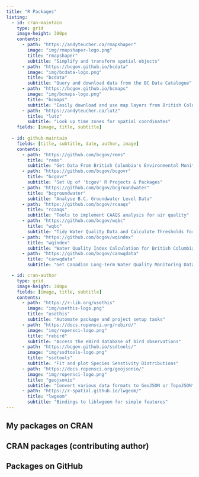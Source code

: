 ```yaml
---
title: "R Packages"
listing:
  - id: cran-maintain
    type: grid
    image-height: 300px
    contents:
      - path: "https://andyteucher.ca/rmapshaper"
        image: "img/rmapshaper-logo.png"
        title: "rmapshaper"
        subtitle: "Simplify and transform spatial objects"
      - path: "https://bcgov.github.io/bcdata"
        image: "img/bcdata-logo.png"
        title: "bcdata"
        subtitle: "Query and download data from the BC Data Catalogue"
      - path: "https://bcgov.github.io/bcmaps"
        image: "img/bcmaps-logo.png"
        title: "bcmaps"
        subtitle: "Easily download and use map layers from British Columbia"
      - path: "https://andyteucher.ca/lutz"
        title: "lutz"
        subtitle: "Look up time zones for spatial coordinates"
    fields: [image, title, subtitle]
    
  - id: github-maintain
    fields: [title, subtitle, date, author, image]
    contents: 
      - path: "https://github.com/bcgov/rems"
        title: "rems"
        subtitle: "Get Data From British Columbia's Environmental Monitoring System"
      - path: "https://github.com/bcgov/bcgovr"
        title: "bcgovr"
        subtitle: "Set Up of 'bcgov' R Projects & Packages"
      - path: "https://github.com/bcgov/bcgroundwater"
        title: "bcgroundwater"
        subtitle: "Analyse B.C. Groundwater Level Data"
      - path: "https://github.com/bcgov/rcaaqs"
        title: "rcaaqs"
        subtitle: "Tools to implement CAAQS analysis for air quality"
      - path: "https://github.com/bcgov/wqbc"
        title: "wqbc"
        subtitle: "Tidy Water Quality Data and Calculate Thresholds for British Columbia"
      - path: "https://github.com/bcgov/wqindex"
        title: "wqindex"
        subtitle: "Water Quality Index Calculation for British Columbia"
      - path: "https://github.com/bcgov/canwqdata"
        title: "canwqdata"
        subtitle: "Get Canadian Long-Term Water Quality Monitoring Data"

  - id: cran-author
    type: grid
    image-height: 300px
    fields: [image, title, subtitle]
    contents: 
      - path: "https://r-lib.org/usethis"
        image: "img/usethis-logo.png"
        title: "usethis"
        subtitle: "Automate package and project setup tasks"
      - path: "https://docs.ropensci.org/rebird/"
        image: "img/ropensci-logo.png"
        title: "rebird"
        subtitle: "Access the eBird database of bird observations"
      - path: "https://bcgov.github.io/ssdtools/"
        image: "img/ssdtools-logo.png"
        title: "ssdtools"
        subtitle: "Fit and plot Species Senstivity Distributions"
      - path: "https://docs.ropensci.org/geojsonio/"
        image: "img/ropensci-logo.png"
        title: "geojsonio"
        subtitle: "Convert various data formats to GeoJSON or TopoJSON"
      - path: "https://r-spatial.github.io/lwgeom/"
        title: "lwgeom"
        subtitle: "Bindings to liblwgeom for simple features"
---
```


## My packages on CRAN

::: {#cran-maintain}
:::

## CRAN packages (contributing author)

::: {#cran-author}
:::

## Packages on GitHub

::: {#github-maintain}
:::

